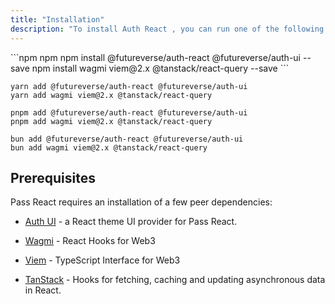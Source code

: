 ```yaml
---
title: "Installation"
description: "To install Auth React , you can run one of the following commands:"
---
```


<CodeGroup>
  ```npm npm
  npm install @futureverse/auth-react @futureverse/auth-ui --save
  npm install wagmi viem@2.x @tanstack/react-query --save
  ```

  ```yarn yarn
  yarn add @futureverse/auth-react @futureverse/auth-ui
  yarn add wagmi viem@2.x @tanstack/react-query
  ```

  ```pnpm pnpm
  pnpm add @futureverse/auth-react @futureverse/auth-ui
  pnpm add wagmi viem@2.x @tanstack/react-query
  ```

  ```bun Bun
  bun add @futureverse/auth-react @futureverse/auth-ui
  bun add wagmi viem@2.x @tanstack/react-query
  ```
</CodeGroup>

## Prerequisites

Pass React requires an installation of a few peer dependencies:

* [Auth UI](https://www.npmjs.com/package/@futureverse/auth-ui) - a React theme UI provider for Pass React.

* [Wagmi](https://www.npmjs.com/package/wagmi) - React Hooks for Web3

* [Viem](https://www.npmjs.com/package/viem) - TypeScript Interface for Web3

* [TanStack](https://www.npmjs.com/package/@tanstack/react-query) - Hooks for fetching, caching and updating asynchronous data in React.
